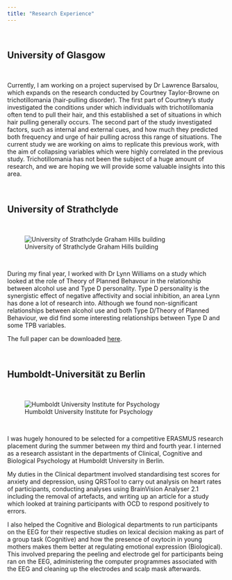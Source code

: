 ```yaml
---
title: "Research Experience"
---
```


&nbsp;
&nbsp;

## University of Glasgow

&nbsp;

Currently, I am working on a project supervised by Dr Lawrence Barsalou, which expands on the research conducted by Courtney Taylor-Browne on trichotillomania (hair-pulling disorder). The first part of Courtney's study investigated the conditions under which individuals with trichotillomania often tend to pull their hair, and this established a set of situations in which hair pulling generally occurs. The second part of the study investigated factors, such as internal and external cues, and how much they predicted both frequency and urge of hair pulling across this range of situations. The current study we are working on aims to replicate this previous work, with the aim of collapsing variables which were highly correlated in the previous study. Trichotillomania has not been the subject of a huge amount of research, and we are hoping we will provide some valuable insights into this area.

&nbsp;
&nbsp;
&nbsp;


## University of Strathclyde

&nbsp;
&nbsp;

![University of Strathclyde Graham Hills building](images/grahamhills.jpg)

&nbsp;
&nbsp;

During my final year, I worked with Dr Lynn Williams on a study which looked at the role of Theory of Planned Behavour in the relationship between alcohol use and Type D personality. Type D personality is the synergistic effect of negative affectivity and social inhibition, an area Lynn has done a lot of research into. Although we found non-significant relationships between alcohol use and both Type D/Theory of Planned Behaviour, we did find some interesting relationships between Type D and some TPB variables.

The full paper can be downloaded [here](DissertationTypeDFinal.docx).


&nbsp;
&nbsp;
&nbsp;


## Humboldt-Universität zu Berlin

&nbsp;
&nbsp;

![Humboldt University Institute for Psychology](images/clinicaldept.jpg)

&nbsp;
&nbsp;

I was hugely honoured to be selected for a competitive ERASMUS research placement during the summer between my third and fourth year. I interned as a research assistant in the departments of Clinical, Cognitive and Biological Psychology at Humboldt University in Berlin.

My duties in the Clinical department involved standardising test scores for anxiety and depression, using QRSTool to carry out analysis on heart rates of participants, conducting analyses using BrainVision Analyser 2.1 including the removal of artefacts, and writing up an article for a study which looked at training participants with OCD to respond positively to errors. 

I also helped the Cognitive and Biological departments to run participants on the EEG for their respective studies on lexical decision making as part of a group task (Cognitive) and how the presence of oxytocin in young mothers makes them better at regulating emotional expression (Biological). This involved preparing the peeling and electrode gel for participants being ran on the EEG, administering the computer programmes associated with the EEG and cleaning up the electrodes and scalp mask afterwards.

&nbsp;
&nbsp;